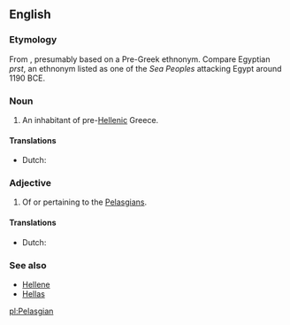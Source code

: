 ==English==
{{wikipedia}}

===Etymology===
From {{etyl|grc|en}} {{m|grc|Πελασγός|}} {{suffix||ian|lang=en}}, presumably based on a Pre-Greek ethnonym. Compare Egyptian ''prst'', an ethnonym listed as one of the ''Sea Peoples'' attacking Egypt around 1190 BCE.

===Noun===
{{en-noun}}

# An inhabitant of pre-[[Hellenic]] Greece.

====Translations====
{{trans-top|inhabitant of pre-Hellenic and proto-hellenic Greece}}
* Dutch: {{t|nl|Pelasgiër}}
{{trans-mid}}
{{trans-bottom}}

===Adjective===
{{en-adj}}

# Of or pertaining to the [[#Noun|Pelasgians]].

====Translations====
{{trans-top|pertaining to the Pelasgians}}
* Dutch: {{t|nl|Pelasgisch}}
{{trans-mid}}
{{trans-bottom}}

===See also===
* [[Hellene]]
* [[Hellas]]

[[pl:Pelasgian]]